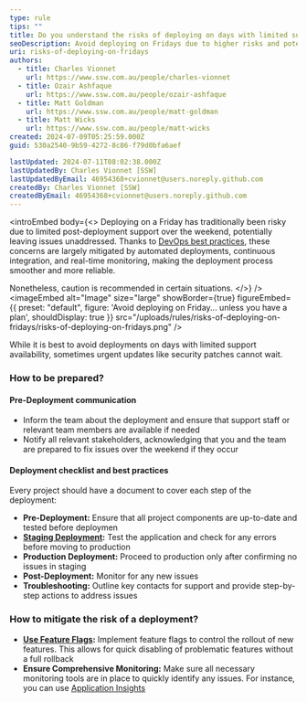 ```yaml
---
type: rule
tips: ""
title: Do you understand the risks of deploying on days with limited support?
seoDescription: Avoid deploying on Fridays due to higher risks and potential weekend issues; if necessary, ensure comprehensive monitoring, follow a pre-deployment checklist, and have a robust communication and contingency plan in place
uri: risks-of-deploying-on-fridays
authors:
  - title: Charles Vionnet
    url: https://www.ssw.com.au/people/charles-vionnet
  - title: Ozair Ashfaque
    url: https://www.ssw.com.au/people/ozair-ashfaque
  - title: Matt Goldman
    url: https://www.ssw.com.au/people/matt-goldman
  - title: Matt Wicks
    url: https://www.ssw.com.au/people/matt-wicks
created: 2024-07-09T05:25:59.000Z
guid: 530a2540-9b59-4272-8c86-f79d0bfa6aef

lastUpdated: 2024-07-11T08:02:38.000Z
lastUpdatedBy: Charles Vionnet [SSW]
lastUpdatedByEmail: 46954368+cvionnet@users.noreply.github.com
createdBy: Charles Vionnet [SSW]
createdByEmail: 46954368+cvionnet@users.noreply.github.com
---
```


<introEmbed
  body={<>
Deploying on a Friday has traditionally been risky due to limited post-deployment support over the weekend, potentially leaving issues unaddressed. Thanks to [DevOps best practices](/rules-to-better-devops), these concerns are largely mitigated by automated deployments, continuous integration, and real-time monitoring, making the deployment process smoother and more reliable.

Nonetheless, caution is recommended in certain situations.
  </>}
/>
<imageEmbed
  alt="Image"
  size="large"
  showBorder={true}
  figureEmbed={{
    preset: "default",
    figure: 'Avoid deploying on Friday... unless you have a plan',
    shouldDisplay: true
  }}
  src="/uploads/rules/risks-of-deploying-on-fridays/risks-of-deploying-on-fridays.png"
/>

While it is best to avoid deployments on days with limited support availability, sometimes urgent updates like security patches cannot wait.

### How to be prepared?

#### Pre-Deployment communication

- Inform the team about the deployment and ensure that support staff or relevant team members are available if needed
- Notify all relevant stakeholders, acknowledging that you and the team are prepared to fix issues over the weekend if they occur

#### Deployment checklist and best practices

Every project should have a document to cover each step of the deployment:

- **Pre-Deployment:** Ensure that all project components are up-to-date and tested before deploymen
- **[Staging Deployment](/do-you-have-separate-development-testing-and-production-environments):** Test the application and check for any errors before moving to production
- **Production Deployment:** Proceed to production only after confirming no issues in staging
- **Post-Deployment:** Monitor for any new issues
- **Troubleshooting:** Outline key contacts for support and provide step-by-step actions to address issues

### How to mitigate the risk of a deployment?

- **[Use Feature Flags](/a-b-testing/):** Implement feature flags to control the rollout of new features. This allows for quick disabling of problematic features without a full rollback
- **Ensure Comprehensive Monitoring:** Make sure all necessary monitoring tools are in place to quickly identify any issues. For instance, you can use [Application Insights](/how-to-set-up-application-insights/)
